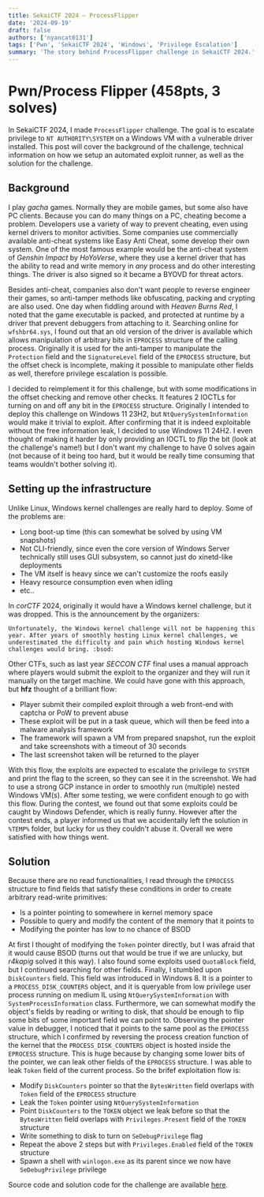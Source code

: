 ```yaml
---
title: SekaiCTF 2024 – ProcessFlipper
date: '2024-09-19'
draft: false
authors: ['nyancat0131']
tags: ['Pwn', 'SekaiCTF 2024', 'Windows', 'Privilege Escalation']
summary: 'The story behind ProcessFlipper challenge in SekaiCTF 2024.'
---
```


# Pwn/Process Flipper (458pts, 3 solves)

In SekaiCTF 2024, I made `ProcessFlipper` challenge. The goal is to escalate privilege to `NT AUTHORITY\SYSTEM` on a Windows VM with a vulnerable driver installed. This post will cover the background of the challenge, technical information on how we setup an automated exploit runner, as well as the solution for the challenge.

## Background

I play *gacha* games. Normally they are mobile games, but some also have PC clients. Because you can do many things on a PC, cheating become a problem. Developers use a variety of way to prevent cheating, even using kernel drivers to monitor activities. Some companies use commercially available anti-cheat systems like Easy Anti Cheat, some develop their own system. One of the most famous example would be the anti-cheat system of *Genshin Impact* by *HoYoVerse*, where they use a kernel driver that has the ability to read and write memory in *any* process and do other interesting things. The driver is also signed so it became a BYOVD for threat actors.

Besides anti-cheat, companies also don't want people to reverse engineer their games, so anti-tamper methods like obfuscating, packing and crypting are also used. One day when fiddling around with *Heaven Burns Red*, I noted that the game executable is packed, and protected at runtime by a driver that prevent debuggers from attaching to it. Searching online for `wfshbr64.sys`, I found out that an old version of the driver is available which allows manipulation of arbitrary bits in `EPROCESS` structure of the calling process. Originally it is used for the anti-tamper to manipulate the `Protection` field and the `SignatureLevel` field of the `EPROCESS` structure, but the offset check is incomplete, making it possible to manipulate other fields as well, therefore privilege escalation is possible.

I decided to reimplement it for this challenge, but with some modifications in the offset checking and remove other checks. It features 2 IOCTLs for turning on and off any bit in the `EPROCESS` structure. Originally I intended to deploy this challenge on Windows 11 23H2, but `NtQuerySystemInformation` would make it trivial to exploit. After confirming that it is indeed exploitable without the free information leak, I decided to use Windows 11 24H2. I even thought of making it harder by only providing an IOCTL to *flip* the bit (look at the challenge's name!) but I don't want my challenge to have 0 solves again (not because of it being too hard, but it would be really time consuming that teams wouldn't bother solving it).

## Setting up the infrastructure

Unlike Linux, Windows kernel challenges are really hard to deploy. Some of the problems are:

- Long boot-up time (this can somewhat be solved by using VM snapshots)
- Not CLI-friendly, since even the core version of Windows Server technically still uses GUI subsystem, so cannot just do xinetd-like deployments
- The VM itself is heavy since we can't customize the roofs easily
- Heavy resource consumption even when idling
- etc..

In *corCTF* 2024, originally it would have a Windows kernel challenge, but it was dropped. This is the announcement by the organizers:

```
Unfortunately, the Windows kernel challenge will not be happening this year. After years of smoothly hosting Linux kernel challenges, we underestimated the difficulty and pain which hosting Windows kernel challenges would bring. :bsod:
```

Other CTFs, such as last year *SECCON CTF* final uses a manual approach where players would submit the exploit to the organizer and they will run it manually on the target machine. We could have gone with this approach, but **hfz** thought of a brilliant flow:

- Player submit their compiled exploit through a web front-end with captcha or PoW to prevent abuse
- These exploit will be put in a task queue, which will then be feed into a malware analysis framework
- The framework will spawn a VM from prepared snapshot, run the exploit and take screenshots with a timeout of 30 seconds
- The last screenshot taken will be returned to the player

With this flow, the exploits are expected to escalate the privilege to `SYSTEM` and print the flag to the screen, so they can see it in the screenshot. We had to use a strong GCP instance in order to smoothly run (multiple) nested Windows VM(s). After some testing, we were confident enough to go with this flow. During the contest, we found out that some exploits could be caught by Windows Defender, which is really funny. However after the contest ends, a player informed us that we accidentally left the solution in `%TEMP%` folder, but lucky for us they couldn't abuse it. Overall we were satisfied with how things went.

## Solution

Because there are no read functionalities, I read through the `EPROCESS` structure to find fields that satisfy these conditions in order to create arbitrary read-write primitives:

- Is a pointer pointing to somewhere in kernel memory space
- Possible to query and modify the content of the memory that it points to
- Modifying the pointer has low to no chance of BSOD

At first I thought of modifying the `Token` pointer directly, but I was afraid that it would cause BSOD (turns out that would be true if we are unlucky, but *r4kapig* solved it this way). I also found some exploits used `QuotaBlock` field, but I continued searching for other fields. Finally, I stumbled upon `DiskCounters` field. This field was introduced in Windows 8. It is a pointer to a `PROCESS_DISK_COUNTERS` object, and it is queryable from low privilege user process running on medium IL using `NtQuerySystemInformation` with `SystemProcessInformation` class. Furthermore, we can somewhat modify the object's fields by reading or writing to disk, that should be enough to flip some bits of some important field we can point to. Observing the pointer value in debugger, I noticed that it points to the same pool as the `EPROCESS` structure, which I confirmed by reversing the process creation function of the kernel that the `PROCESS_DISK_COUNTERS` object is hosted inside the `EPROCESS` structure. This is huge because by changing some lower bits of the pointer, we can leak other fields of the `EPROCESS` structure. I was able to leak `Token` field of the current process. So the brifef exploitation flow is:

- Modify `DiskCounters` pointer so that the `BytesWritten` field overlaps with `Token` field of the `EPROCESS` structure
- Leak the `Token` pointer using `NtQuerySystemInformation`
- Point `DiskCounters` to the `TOKEN` object we leak before so that the `BytesWritten` field overlaps with `Privileges.Present` field of the `TOKEN` structure
- Write something to disk to turn on `SeDebugPrivilege` flag
- Repeat the above 2 steps but with `Privileges.Enabled` field of the `TOKEN` structure
- Spawn a shell with `winlogon.exe` as its parent since we now have `SeDebugPrivilege` privilege

Source code and solution code for the challenge are available [here](https://github.com/project-sekai-ctf/sekaictf-2024/tree/main/pwn/process-flipper).
